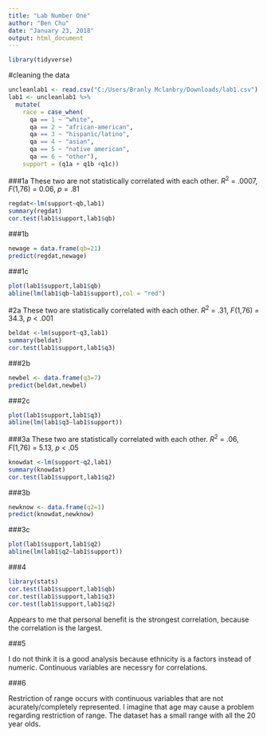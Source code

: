 ```yaml
---
title: "Lab Number One"
author: "Ben Chu"
date: "January 23, 2018"
output: html_document
---
```

```r
library(tidyverse)
```
#cleaning the data
```r
uncleanlab1 <- read.csv("C:/Users/Branly Mclanbry/Downloads/lab1.csv")
lab1 <- uncleanlab1 %>%
  mutate(
    race = case_when(
      qa == 1 ~ "white",
      qa == 2 ~ "african-american",
      qa == 3 ~ "hispanic/latino",
      qa == 4 ~ "asian",
      qa == 5 ~ "native american",
      qa == 6 ~ "other"),
    support = (q1a + q1b +q1c))
```

###1a
These two are not statistically correlated with each other. *R*^2^ = .0007, *F*(1,76) = 0.06, *p* = .81

```r
regdat<-lm(support~qb,lab1)
summary(regdat)
cor.test(lab1$support,lab1$qb)
```

###1b
```r
newage = data.frame(qb=21)
predict(regdat,newage)
```

###1c
```r
plot(lab1$support,lab1$qb)
abline(lm(lab1$qb~lab1$support),col = "red")
```

#2a
These two are statistically correlated with each other. *R*^2^ = .31, *F*(1,76) = 34.3, *p* < .001
```r
beldat <-lm(support~q3,lab1)
summary(beldat)
cor.test(lab1$support,lab1$q3)
```
###2b
```r
newbel <- data.frame(q3=7)
predict(beldat,newbel)
```
###2c
```r
plot(lab1$support,lab1$q3)
abline(lm(lab1$q3~lab1$support))
```

###3a
These two are statistically correlated with each other. *R*^2^ = .06, *F*(1,76) = 5.13, *p* < .05
```r
knowdat <-lm(support~q2,lab1)
summary(knowdat)
cor.test(lab1$support,lab1$q2)
```
###3b
```r
newknow <- data.frame(q2=1)
predict(knowdat,newknow)
```
###3c
```r
plot(lab1$support,lab1$q2)
abline(lm(lab1$q2~lab1$support))
```

###4 

```r
library(stats)
cor.test(lab1$support,lab1$qb)
cor.test(lab1$support,lab1$q3)
cor.test(lab1$support,lab1$q2)
```
Appears to me that personal benefit is the strongest correlation, because the correlation is the largest.

###5 

I do not think it is a good analysis because ethnicity is a factors instead of numeric. Continuous variables are necessry for correlations.

###6

Restriction of range occurs with continuous variables that are not acurately/completely represented. I imagine that age may cause a problem regarding restriction of range. The dataset has a small range with all the 20 year olds.

